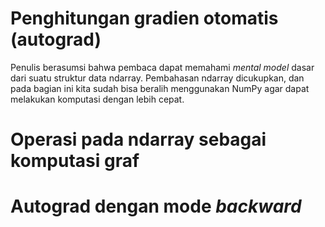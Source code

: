 # Penghitungan gradien otomatis (autograd)

Penulis berasumsi bahwa pembaca dapat memahami _mental model_ dasar dari suatu struktur data ndarray.
Pembahasan ndarray dicukupkan, dan pada bagian ini kita sudah bisa beralih menggunakan NumPy agar dapat melakukan komputasi dengan lebih cepat.

# Operasi pada ndarray sebagai komputasi graf

# Autograd dengan mode _backward_